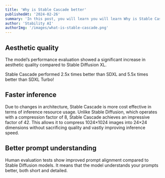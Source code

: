 ```yaml
---
title: 'Why is Stable Cascade better'
publishedAt: '2024-02-26'
summary: 'In this post, you will learn you will learn Why is Stable Cascade better than Stable Diffusion.'
author: 'Stability AI'
authorImg: '/images/what-is-stable-cascade.png'
---
```


## Aesthetic quality

The model’s performance evaluation showed a significant increase in aesthetic quality compared to Stable Diffusion XL.

Stable Cascade performed 2.5x times better than SDXL and 5.5x times better than SDXL Turbo!

## Faster inference

Due to changes in architecture, Stable Cascade is more cost effective in terms of inference resource usage. Unlike Stable Diffusion, which operates with a compression factor of 8, Stable Cascade achieves an impressive factor of 42. This allows it to compress 1024×1024 images into 24×24 dimensions without sacrificing quality and vastly improving inference speed.

## Better prompt understanding

Human evaluation tests show improved prompt alignment compared to Stable Diffusion models. It means that the model understands your prompts better, both short and detailed.
